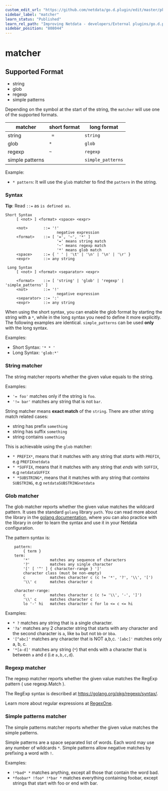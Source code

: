 ```yaml
---
custom_edit_url: "https://github.com/netdata/go.d.plugin/edit/master/pkg/matcher/README.md"
sidebar_label: "matcher"
learn_status: "Published"
learn_rel_path: "Improving Netdata - developers/External plugins/go.d.plugin/Helper Packages"
sidebar_position: "808044"
---
```



# matcher
## Supported Format

* string
* glob
* regexp
* simple patterns

Depending on the symbol at the start of the string, the `matcher` will use one of the supported formats.

| matcher         | short format | long format       |
|-----------------|--------------|-------------------|
| string          | ` =`         | `string`          |
| glob            | `*`          | `glob`            |
| regexp          | `~`          | `regexp`          |
| simple patterns |              | `simple_patterns` |

Example:

- `* pattern`: It will use the `glob` matcher to find the `pattern` in the string.

### Syntax

**Tip**: Read `::=` as `is defined as`.

```
Short Syntax
     [ <not> ] <format> <space> <expr>
     
     <not>       ::= '!'
                       negative expression
     <format>    ::= [ '=', '~', '*' ]
                       '=' means string match
                       '~' means regexp match
                       '*' means glob match
     <space>     ::= { ' ' | '\t' | '\n' | '\n' | '\r' }
     <expr>      ::= any string

 Long Syntax
     [ <not> ] <format> <separator> <expr>
     
     <format>    ::= [ 'string' | 'glob' | 'regexp' | 'simple_patterns' ]
     <not>       ::= '!'
                       negative expression
     <separator> ::= ':'
     <expr>      ::= any string
```

When using the short syntax, you can enable the glob format by starting the string with a `*`, while in the long syntax
you need to define it more explicitly. The following examples are identical. `simple_patterns` can be used **only** with
the long syntax.

Examples:

- Short Syntax: `'* * '`
- Long Syntax: `'glob:*'`

### String matcher

The string matcher reports whether the given value equals to the string.

Examples:

- `'= foo'` matches only if the string is `foo`.
- `'!= bar'` matches any string that is not `bar`.

String matcher means **exact match** of the `string`. There are other string match related cases:

- string has prefix `something`
- string has suffix `something`
- string contains `something`

This is achievable using the `glob` matcher:

- `* PREFIX*`, means that it matches with any string that *starts* with `PREFIX`, e.g `PREFIXnetdata`
- `* *SUFFIX`, means that it matches with any string that *ends* with `SUFFIX`, e.g `netdataSUFFIX`
- `* *SUBSTRING*`, means that it matches with any string that *contains* `SUBSTRING`, e.g `netdataSUBSTRINGnetdata`

### Glob matcher

The glob matcher reports whether the given value matches the wildcard pattern. It uses the standard `golang`
library `path`. You can read more about the library in the [golang documentation](https://golang.org/pkg/path/#Match),
where you can also practice with the library in order to learn the syntax and use it in your Netdata configuration.

The pattern syntax is:

```
    pattern:
        { term }
    term:
        '*'         matches any sequence of characters
        '?'         matches any single character
        '[' [ '^' ] { character-range } ']'
        character class (must be non-empty)
        c           matches character c (c != '*', '?', '\\', '[')
        '\\' c      matches character c

    character-range:
        c           matches character c (c != '\\', '-', ']')
        '\\' c      matches character c
        lo '-' hi   matches character c for lo <= c <= hi
```

Examples:

- `* ?` matches any string that is a single character.
- `'?a'` matches any 2 character string that starts with any character and the second character is `a`, like `ba` but
  not `bb` or `bba`.
- `'[^abc]'` matches any character that is NOT a,b,c. `'[abc]'` matches only a, b, c.
- `'*[a-d]'` matches any string (`*`) that ends with a character that is between `a` and `d` (i.e `a,b,c,d`).

### Regexp matcher

The regexp matcher reports whether the given value matches the RegExp pattern ( use regexp.Match ).

The RegExp syntax is described at https://golang.org/pkg/regexp/syntax/.

Learn more about regular expressions at [RegexOne](https://regexone.com/).

### Simple patterns matcher

The simple patterns matcher reports whether the given value matches the simple patterns.

Simple patterns are a space separated list of words. Each word may use any number of wildcards `*`. Simple patterns
allow negative matches by prefixing a word with `!`.

Examples:

- `!*bad* *` matches anything, except all those that contain the word bad.
- `*foobar* !foo* !*bar *` matches everything containing foobar, except strings that start with foo or end with bar.




